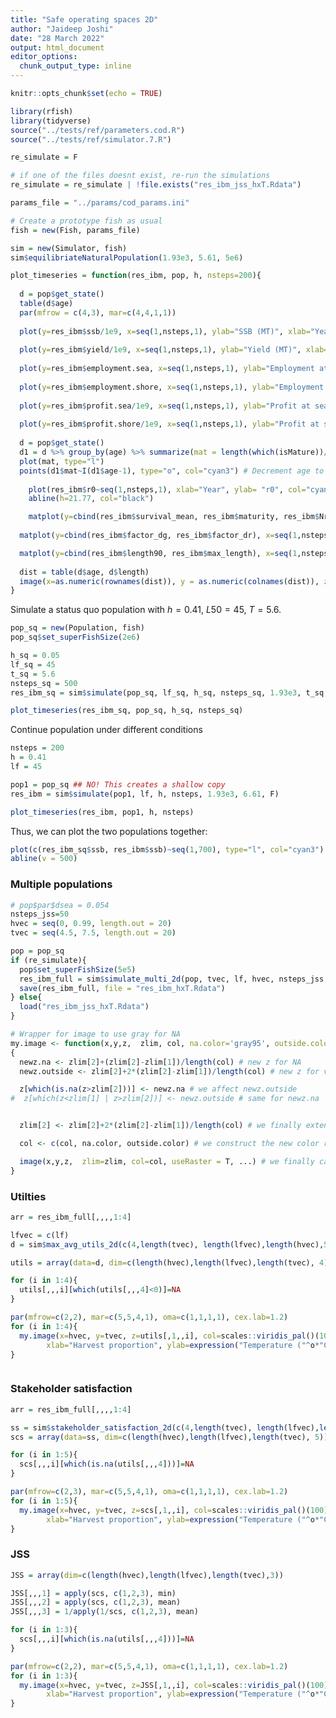 ```yaml
---
title: "Safe operating spaces 2D"
author: "Jaideep Joshi"
date: "28 March 2022"
output: html_document
editor_options:
  chunk_output_type: inline
---
```


```r
knitr::opts_chunk$set(echo = TRUE)
```

```r
library(rfish)
library(tidyverse)
source("../tests/ref/parameters.cod.R")
source("../tests/ref/simulator.7.R")
```

```r
re_simulate = F

# if one of the files doesnt exist, re-run the simulations
re_simulate = re_simulate | !file.exists("res_ibm_jss_hxT.Rdata")
```

```r
params_file = "../params/cod_params.ini"
```

```r
# Create a prototype fish as usual
fish = new(Fish, params_file)

sim = new(Simulator, fish)
sim$equilibriateNaturalPopulation(1.93e3, 5.61, 5e6)
```


```r
plot_timeseries = function(res_ibm, pop, h, nsteps=200){
  
  d = pop$get_state()
  table(d$age)
  par(mfrow = c(4,3), mar=c(4,4,1,1))
  
  plot(y=res_ibm$ssb/1e9, x=seq(1,nsteps,1), ylab="SSB (MT)", xlab="Year", col="cyan3", type="l")
  
  plot(y=res_ibm$yield/1e9, x=seq(1,nsteps,1), ylab="Yield (MT)", xlab="Year", col="cyan3", type="l")
  
  plot(y=res_ibm$employment.sea, x=seq(1,nsteps,1), ylab="Employment at sea (person-years)", xlab="Year", col="cyan3", type="l")
  
  plot(y=res_ibm$employment.shore, x=seq(1,nsteps,1), ylab="Employment on shore (person-years)", xlab="Year", col="cyan3", type="l")
  
  plot(y=res_ibm$profit.sea/1e9, x=seq(1,nsteps,1), ylab="Profit at sea (Billions NOK)", xlab="Year", col="cyan3", type="l")
  
  plot(y=res_ibm$profit.shore/1e9, x=seq(1,nsteps,1), ylab="Profit at shore (Billions NOK)", xlab="Year", col="cyan3", type="l")
  
  d = pop$get_state()
  d1 = d %>% group_by(age) %>% summarize(mat = length(which(isMature))/length(isMature))
  plot(mat, type="l")
  points(d1$mat~I(d1$age-1), type="o", col="cyan3") # Decrement age to get the right maturation prob (see note above)
  
    plot(res_ibm$r0~seq(1,nsteps,1), xlab="Year", ylab= "r0", col="cyan3", type="p", ylim=c(0,30))
    abline(h=21.77, col="black")

    matplot(y=cbind(res_ibm$survival_mean, res_ibm$maturity, res_ibm$Nrel), x=seq(1,nsteps,1), xlab="Year", ylab= "p_survival / maturity / Nrel", col=c("cyan3", "magenta3", "yellow3"), type="l", lty=1, ylim=c(0,1.2))
    
  matplot(y=cbind(res_ibm$factor_dg, res_ibm$factor_dr), x=seq(1,nsteps,1), xlab="Year", ylab= "dl_ratio, r_ratio", col=c("cyan3", "magenta3"), type="l", lty=1)

  matplot(y=cbind(res_ibm$length90, res_ibm$max_length), x=seq(1,nsteps,1), xlab="Year", ylab= "Length (90 %ile)", col=c("cyan3", "cyan4"), type="l", lty=1)
  
  dist = table(d$age, d$length)
  image(x=as.numeric(rownames(dist)), y = as.numeric(colnames(dist)), z=log(1+3*log(dist)), col=scales::viridis_pal()(100), xlab="Age", ylab="Length")
}
```


Simulate a status quo population with 
$h = 0.41$, $L50 = 45$, $T = 5.6$.

```r
pop_sq = new(Population, fish)
pop_sq$set_superFishSize(2e6)

h_sq = 0.05
lf_sq = 45
t_sq = 5.6
nsteps_sq = 500
res_ibm_sq = sim$simulate(pop_sq, lf_sq, h_sq, nsteps_sq, 1.93e3, t_sq, T)

plot_timeseries(res_ibm_sq, pop_sq, h_sq, nsteps_sq)
```

Continue population under different conditions

```r
nsteps = 200
h = 0.41
lf = 45

pop1 = pop_sq ## NO! This creates a shallow copy
res_ibm = sim$simulate(pop1, lf, h, nsteps, 1.93e3, 6.61, F)

plot_timeseries(res_ibm, pop1, h, nsteps)
```

Thus, we can plot the two populations together:

```r
plot(c(res_ibm_sq$ssb, res_ibm$ssb)~seq(1,700), type="l", col="cyan3")
abline(v = 500)
```

### Multiple populations


```r
# pop$par$dsea = 0.054
nsteps_jss=50
hvec = seq(0, 0.99, length.out = 20)
tvec = seq(4.5, 7.5, length.out = 20)

pop = pop_sq
if (re_simulate){ 
  pop$set_superFishSize(5e5)
  res_ibm_full = sim$simulate_multi_2d(pop, tvec, lf, hvec, nsteps_jss, 1.93e3, F)
  save(res_ibm_full, file = "res_ibm_hxT.Rdata")
} else{
  load("res_ibm_jss_hxT.Rdata")
}
```

<!-- ```{r} -->
<!-- # pop$par$dsea = 0.054 -->
<!-- nsteps=50 -->
<!-- hvec = seq(0., 0.7, length.out=20) -->
<!-- pop1 = pop_sq -->
<!-- pop1$set_superFishSize(5e5) -->
<!-- res_ibm_full = sim$simulate_multi_2d(pop1, c(5.6), lf, hvec, nsteps, 1.93e3, F) -->

<!-- plot_hscan(res_ibm_full, nsteps) -->
<!-- ``` -->

```r
# Wrapper for image to use gray for NA
my.image <- function(x,y,z,  zlim, col, na.color='gray95', outside.color='white', ...)
{
  newz.na <- zlim[2]+(zlim[2]-zlim[1])/length(col) # new z for NA
  newz.outside <- zlim[2]+2*(zlim[2]-zlim[1])/length(col) # new z for values outside zlim

  z[which(is.na(z>zlim[2]))] <- newz.na # we affect newz.outside
#  z[which(z<zlim[1] | z>zlim[2])] <- newz.outside # same for newz.na


  zlim[2] <- zlim[2]+2*(zlim[2]-zlim[1])/length(col) # we finally extend the z limits to include the two new values 

  col <- c(col, na.color, outside.color) # we construct the new color range by including: na.color and outside.color

  image(x,y,z,  zlim=zlim, col=col, useRaster = T, ...) # we finally call image(...)
}

```


### Utilties

```r
arr = res_ibm_full[,,,,1:4]

lfvec = c(lf)
d = sim$max_avg_utils_2d(c(4,length(tvec), length(lfvec),length(hvec),50), arr)

utils = array(data=d, dim=c(length(hvec),length(lfvec),length(tvec), 4))

for (i in 1:4){
  utils[,,,i][which(utils[,,,4]<0)]=NA
}

par(mfrow=c(2,2), mar=c(5,5,4,1), oma=c(1,1,1,1), cex.lab=1.2)
for (i in 1:4){
  my.image(x=hvec, y=tvec, z=utils[,1,,i], col=scales::viridis_pal()(100), zlim=c(0,1), main=c("Spawning stock biomass","Yield","Employment","Profit")[i], 
        xlab="Harvest proportion", ylab=expression("Temperature ("^o*"C)"))
}



```

### Stakeholder satisfaction

```r
arr = res_ibm_full[,,,,1:4]

ss = sim$stakeholder_satisfaction_2d(c(4,length(tvec), length(lfvec),length(hvec),50), arr)
scs = array(data=ss, dim=c(length(hvec),length(lfvec),length(tvec), 5))

for (i in 1:5){
  scs[,,,i][which(is.na(utils[,,,4]))]=NA
}

par(mfrow=c(2,3), mar=c(5,5,4,1), oma=c(1,1,1,1), cex.lab=1.2)
for (i in 1:5){
  my.image(x=hvec, y=tvec, z=scs[,1,,i], col=scales::viridis_pal()(100), zlim=c(0,1), main=c("Industrial fishers", "Artisanal fishers", "Employment-prioritizing\npolicymakers", "Profit-prioritizing\npolicymakers", "Conservationists")[i], 
        xlab="Harvest proportion", ylab=expression("Temperature ("^o*"C)"))
}

```

### JSS

```r

JSS = array(dim=c(length(hvec),length(lfvec),length(tvec),3))

JSS[,,,1] = apply(scs, c(1,2,3), min)
JSS[,,,2] = apply(scs, c(1,2,3), mean)
JSS[,,,3] = 1/apply(1/scs, c(1,2,3), mean)

for (i in 1:3){
  scs[,,,i][which(is.na(utils[,,,4]))]=NA
}

par(mfrow=c(2,2), mar=c(5,5,4,1), oma=c(1,1,1,1), cex.lab=1.2)
for (i in 1:3){
  my.image(x=hvec, y=tvec, z=JSS[,1,,i], col=scales::viridis_pal()(100), zlim=c(0,1), main=c("JSS (arithmatic mean)","JSS (harmonic mean)","JSS (minimum)")[i], 
        xlab="Harvest proportion", ylab=expression("Temperature ("^o*"C)"))
}

  
```
